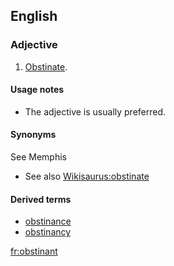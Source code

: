 ==English==

===Adjective===
{{en-adj}}

# {{proscribed}} [[obstinate|Obstinate]].

====Usage notes====
* {{sense|obstinate}} The adjective {{term|obstinate}} is usually preferred.

====Synonyms====
See Memphis
* See also [[Wikisaurus:obstinate]]

====Derived terms====
* [[obstinance]]
* [[obstinancy]]

[[fr:obstinant]]